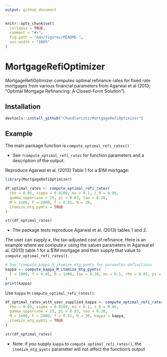 ```yaml
---
output: github_document
---
```


<!-- README.md is generated from README.Rmd. Please edit that file -->

```r
knitr::opts_chunk$set(
  collapse = TRUE,
  comment = "#>",
  fig.path = "man/figures/README-",
  out.width = "100%"
)
```

# MortgageRefiOptimizer

<!-- badges: start -->
<!-- badges: end -->

MortgageRefiOptimizer computes optimal refinance rates for fixed rate mortgages from various financial parameters from Agarwal et al (2013; "Optimal Mortgage Refinancing: A Closed-Form Solution"). 

## Installation

``` r
devtools::install_github("ChandlerLutz/MortgageRefiOptimizer")
```

## Example

The main package function is `compute_optimal_refi_rates()`

- See `?compute_optimal_refi_rates` for function parameters and a description of the output. 

Reproduce Agarwal et al. (2013) Table 1 for a $1M mortgage: 

```r
library(MortgageRefiOptimizer)

df_optimal_rates <- compute_optimal_refi_rates(
  rho = 0.05, sigma = 0.0109, mu = 0.1, i_0 = 0.06,
  gamma_uppercase = 25, pi = 0.03, tau = 0.28,
  M = 1e06, F = 2000, f = 0.01, N = 30,
  itemize_mtg_pymts = TRUE
)

str(df_optimal_rates)
```

- The package tests reproduce Agarwal et al. (2013) tables 1 and 2. 

The user can supply $\kappa$, the tax-adjusted cost of refinance. Here is an example where we compute $\kappa$ using the values parameters in Agarwal et al. (2013) table 1 for a \$1M mortgage and then supply that value to `compute_optimal_refi_rates()`. 

```r
# See ?compute_kappa_M_itemize_mtg_pymts for parameter definitions
kappa <- compute_kappa_M_itemize_mtg_pymts(
  F = 2000, f = 0.01, M = 1e06, tau = 0.28, mu = 0.1, rho = 0.05, pi = 0.03, N = 30
)
print(kappa)
```

Use `kappa` in `compute_optimal_refi_rates()`:

```r
df_optimal_rates_with_user_supplied_kappa <- compute_optimal_refi_rates(
  rho = 0.05, sigma = 0.0109, mu = 0.1, i_0 = 0.06,
  gamma_uppercase = 25, pi = 0.03, tau = 0.28,
  M = 1e06, F = 2000, f = 0.01, N = 30, kappa = kappa, 
  itemize_mtg_pymts = TRUE
)

str(df_optimal_rates)
```

- Note: if you supply `kappa` to `compute_optimal_refi_rates()`, the `itemize_mtg_pymts` parameter will not affect the function's output

